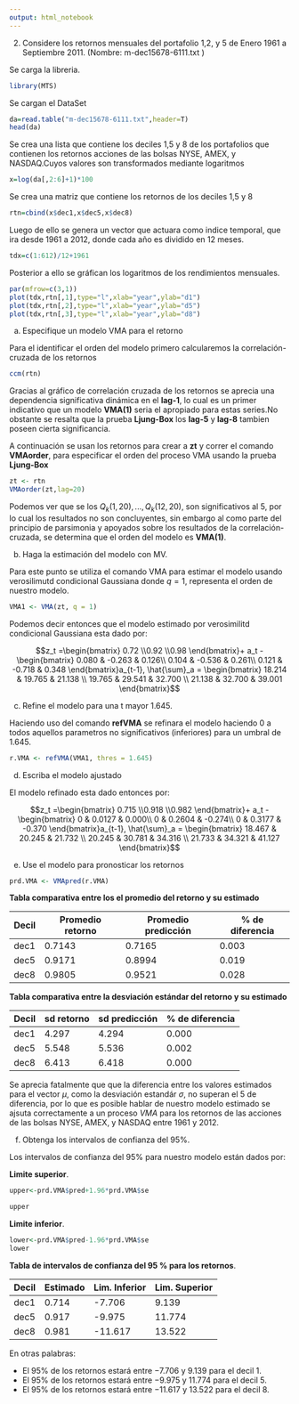 ```yaml
---
output: html_notebook
---
```


2.	Considere los retornos mensuales del portafolio 1,2, y 5 de Enero 1961 a  Septiembre 2011. (Nombre: m-dec15678-6111.txt )

Se carga la libreria.
```r
library(MTS)
```


Se cargan el  DataSet
```r
da=read.table("m-dec15678-6111.txt",header=T)
head(da)
```

Se crea una lista que contiene los deciles 1,5 y 8 de los portafolios que 
contienen los retornos acciones de las bolsas NYSE, AMEX, y NASDAQ.Cuyos valores
son transformados mediante logaritmos
```r
x=log(da[,2:6]+1)*100

```

Se crea una matriz que contiene los retornos de los deciles 1,5 y 8

```r

rtn=cbind(x$dec1,x$dec5,x$dec8)
```

Luego de ello se genera un vector que actuara como indice temporal, 
que ira desde 1961 a 2012, donde cada año es dividido en 12 meses. 

```r
tdx=c(1:612)/12+1961
```

Posterior a ello se gráfican los logaritmos de los rendimientos mensuales.

```r

par(mfrow=c(3,1))
plot(tdx,rtn[,1],type="l",xlab="year",ylab="d1")
plot(tdx,rtn[,2],type="l",xlab="year",ylab="d5")
plot(tdx,rtn[,3],type="l",xlab="year",ylab="d8")

```
a) Especifique un modelo VMA para el retorno 

Para el identificar el orden del modelo primero calcularemos la correlación-cruzada de los retornos

```r
ccm(rtn)
```
Gracias al gráfico de correlación cruzada de los retornos se aprecia una dependencia significativa dinámica en el **lag-1**, lo cual es un primer indicativo que un modelo **VMA(1)** seria el apropiado para estas series.No obstante se resalta que la prueba **Ljung-Box** los **lag-5** y **lag-8** tambien poseen cierta significancia.


A continuación se usan los retornos para crear a **zt** y correr el comando **VMAorder**, para especificar el orden del proceso VMA usando la prueba **Ljung-Box**

```r
zt <- rtn
VMAorder(zt,lag=20)
```

Podemos ver que se los $Q_k(1,20),...,Q_k(12,20)$, son significativos al $5%$, por lo cual los resultados no son concluyentes, sin embargo al como parte del principio de parsimonia y apoyados sobre los resultados de la correlación-cruzada, se determina que el orden del modelo es **VMA(1)**.

b)  Haga la estimación del modelo con MV. 

Para este punto se utiliza el comando VMA para estimar el modelo usando
verosilimutd condicional Gaussiana donde $q=1$, representa el orden de nuestro modelo.

```r
VMA1 <- VMA(zt, q = 1)
```
Podemos decir entonces que el modelo estimado por verosimilitd condicional
Gaussiana esta dado por:

$$z_t =\begin{bmatrix}
0.72
\\0.92 
\\0.98
\end{bmatrix}+ a_t - \begin{bmatrix}
0.080  & -0.263   & 0.126\\ 
0.104  & -0.536   & 0.261\\ 
0.121  & -0.718  & 0.348
\end{bmatrix}a_{t-1}, \hat{\sum}_a = \begin{bmatrix}
18.214 & 19.765 & 21.138 \\ 
19.765 & 29.541 & 32.700 \\ 
21.138 & 32.700 & 39.001
\end{bmatrix}$$




c)   Refine el modelo para una t mayor   1.645. 

Haciendo uso del comando **refVMA** se refinara el modelo haciendo $0$ a todos aquellos parametros no significativos (inferiores) para un umbral de  $1.645$.

```r
r.VMA <- refVMA(VMA1, thres = 1.645)

```


d)   Escriba el modelo ajustado

El modelo refinado esta dado entonces por:

$$z_t =\begin{bmatrix}
0.715
\\0.918 
\\0.982
\end{bmatrix}+ a_t - \begin{bmatrix}
0 & 0.0127  &   0.000\\ 
0 & 0.2604  & -0.274\\ 
0 & 0.3177  & -0.370
\end{bmatrix}a_{t-1}, \hat{\sum}_a = \begin{bmatrix}
18.467 & 20.245 & 21.732 \\ 
20.245 & 30.781 & 34.316 \\ 
21.733 & 34.321 & 41.127
\end{bmatrix}$$



e)   Use el modelo para pronosticar los retornos

```r
prd.VMA <- VMApred(r.VMA)
```
**Tabla comparativa entre los el promedio del retorno y su estimado**



| Decil | Promedio retorno | Promedio predicción | % de diferencia |
|-------|------------------|---------------------|-----------------|
| dec1  | 0.7143           | 0.7165              | 0.003           |
| dec5  | 0.9171           | 0.8994              | 0.019           |
| dec8  | 0.9805           | 0.9521              | 0.028           |


**Tabla comparativa entre la desviación estándar del retorno y su estimado**

| Decil | sd retorno | sd predicción | % de diferencia |
|-------|------------|---------------|-----------------|
| dec1  | 4.297      | 4.294         | 0.000           |
| dec5  | 5.548      | 5.536         | 0.002           |
| dec8  | 6.413      | 6.418         | 0.000           |


Se aprecia fatalmente que que la diferencia entre los valores estimados para el
vector $\mu$, como la desviación estandár $\sigma$, no superan el $5%$ de diferencia, 
por lo que es posible hablar de nuestro modelo estimado se ajsuta correctamente a un proceso $VMA$ para los retornos de las acciones de las bolsas NYSE, AMEX, y NASDAQ entre 1961 y 2012.

f)   Obtenga los intervalos de confianza del 95%. 

Los intervalos de confianza del 95% para nuestro modelo están dados por:


**Limite superior**.
```r

upper<-prd.VMA$pred+1.96*prd.VMA$se

upper
```
**Limite inferior**.

```r



lower<-prd.VMA$pred-1.96*prd.VMA$se
lower

```
**Tabla de intervalos de confianza del 95 % para los retornos**.

| Decil | Estimado |Lim. Inferior  | Lim. Superior|
|-------|----------|---------------|--------------|
| dec1  | 0.714    | -7.706        | 9.139        |
| dec5  | 0.917    | -9.975        | 11.774       |
| dec8  | 0.981    | -11.617       | 13.522       |


En otras palabras:

 + El $95$% de los retornos estará entre $-7.706$ y $9.139$ para el decil 1.
 + El $95$% de los retornos estará entre $-9.975$ y $11.774$ para el decil 5.
 + El $95$% de los retornos estará entre $-11.617$ y $13.522$ para el decil 8.
